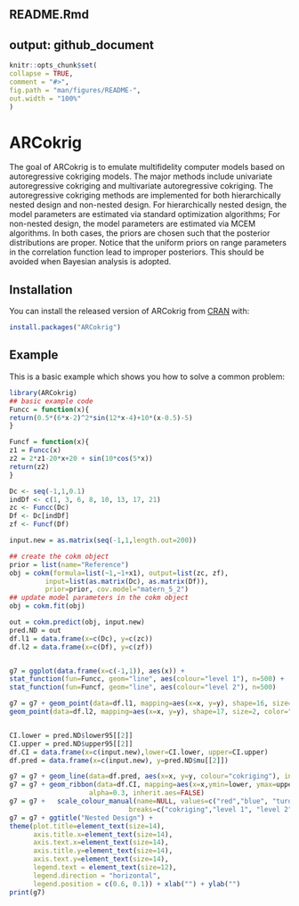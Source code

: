 README.Rmd
---
  output: github_document
---
  
  <!-- README.md is generated from README.Rmd. Please edit that file -->
  
  ```r
knitr::opts_chunk$set(
  collapse = TRUE,
  comment = "#>",
  fig.path = "man/figures/README-",
  out.width = "100%"
)
```
# ARCokrig

<!-- badges: start -->
  <!-- badges: end -->
  
  The goal of ARCokrig is to emulate multifidelity computer models based on autoregressive cokriging models. The major methods include univariate autoregressive cokriging and multivariate autoregressive cokriging. The autoregressive cokriging methods are implemented for both hierarchically nested design and non-nested design. For hierarchically nested design, the model parameters are estimated via standard optimization algorithms; For non-nested design, the model parameters are estimated via MCEM algorithms. In both cases, the priors are chosen such that the posterior distributions are proper. Notice that the uniform priors on range parameters in the correlation function lead to improper posteriors. This should be avoided when Bayesian analysis is adopted. 

## Installation

You can install the released version of ARCokrig from [CRAN](https://CRAN.R-project.org) with:
  
  ``` r
install.packages("ARCokrig")
```

## Example

This is a basic example which shows you how to solve a common problem:
  
  ```r
library(ARCokrig)
## basic example code
Funcc = function(x){
  return(0.5*(6*x-2)^2*sin(12*x-4)+10*(x-0.5)-5)
}

Funcf = function(x){
  z1 = Funcc(x)
  z2 = 2*z1-20*x+20 + sin(10*cos(5*x))
  return(z2)
}

Dc <- seq(-1,1,0.1)
indDf <- c(1, 3, 6, 8, 10, 13, 17, 21)
zc <- Funcc(Dc)
Df <- Dc[indDf]
zf <- Funcf(Df)

input.new = as.matrix(seq(-1,1,length.out=200))

## create the cokm object
prior = list(name="Reference")
obj = cokm(formula=list(~1,~1+x1), output=list(zc, zf),
           input=list(as.matrix(Dc), as.matrix(Df)),
           prior=prior, cov.model="matern_5_2")
## update model parameters in the cokm object
obj = cokm.fit(obj)

out = cokm.predict(obj, input.new)
pred.ND = out
df.l1 = data.frame(x=c(Dc), y=c(zc))
df.l2 = data.frame(x=c(Df), y=c(zf))


g7 = ggplot(data.frame(x=c(-1,1)), aes(x)) + 
  stat_function(fun=Funcc, geom="line", aes(colour="level 1"), n=500) +
  stat_function(fun=Funcf, geom="line", aes(colour="level 2"), n=500) 

g7 = g7 + geom_point(data=df.l1, mapping=aes(x=x, y=y), shape=16, size=2, color="black") + 
  geom_point(data=df.l2, mapping=aes(x=x, y=y), shape=17, size=2, color="black")


CI.lower = pred.ND$lower95[[2]]
CI.upper = pred.ND$upper95[[2]]
df.CI = data.frame(x=c(input.new),lower=CI.lower, upper=CI.upper)
df.pred = data.frame(x=c(input.new), y=pred.ND$mu[[2]])

g7 = g7 + geom_line(data=df.pred, aes(x=x, y=y, colour="cokriging"), inherit.aes=FALSE)
g7 = g7 + geom_ribbon(data=df.CI, mapping=aes(x=x,ymin=lower, ymax=upper), fill="gray40",
                      alpha=0.3, inherit.aes=FALSE)
g7 = g7 +   scale_colour_manual(name=NULL, values=c("red","blue", "turquoise3"), 
                                breaks=c("cokriging","level 1", "level 2"))
g7 = g7 + ggtitle("Nested Design") + 
  theme(plot.title=element_text(size=14),
        axis.title.x=element_text(size=14),
        axis.text.x=element_text(size=14),
        axis.title.y=element_text(size=14),
        axis.text.y=element_text(size=14),
        legend.text = element_text(size=12),
        legend.direction = "horizontal",
        legend.position = c(0.6, 0.1)) + xlab("") + ylab("")
print(g7)
```
